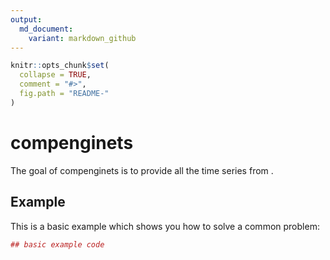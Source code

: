 ```yaml
---
output:
  md_document:
    variant: markdown_github
---
```


<!-- README.md is generated from README.Rmd. Please edit that file -->

```r
knitr::opts_chunk$set(
  collapse = TRUE,
  comment = "#>",
  fig.path = "README-"
)
```

# compenginets

The goal of compenginets is to provide all the time series from \url{http://www.comp-engine.org/timeseries/}.

## Example

This is a basic example which shows you how to solve a common problem:

```r
## basic example code
```

